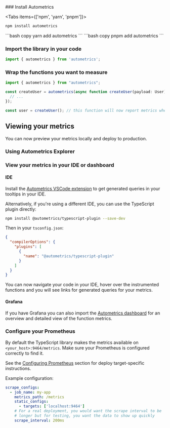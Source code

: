 
<GettingStartedSnippet lang="TypeScript"/>


<Steps>
### Install Autometrics

<Tabs items={['npm', 'yarn', 'pnpm']}>
  <Tab>
  ```bash copy
  npm install autometrics
  ```
  </Tab>
  <Tab>
  ```bash copy
  yarn add autometrics
  ```
  </Tab>
  <Tab>
  ```bash copy
  pnpm add autometrics
  ```
  </Tab>
</Tabs>

### Import the library in your code

```ts copy
import { autometrics } from 'autometrics';
```

### Wrap the functions you want to measure

```ts /autometrics/
import { autometrics } from "autometrics";

const createUser = autometrics(async function createUser(payload: User) {
  // ...
});

const user = createUser(); // this function will now report metrics when called

```

</Steps>

## Viewing your metrics

You can now preview your metrics locally and deploy to production.

### Using Autometrics Explorer
<PreviewMetricsInExplorerSnippet />

### View your metrics in your IDE or dashboard

#### IDE

Install the [Autometrics VSCode extension](https://marketplace.visualstudio.com/items?itemName=Fiberplane.autometrics) to get generated queries in your tooltips in your IDE.

Alternatively, if you're using a different IDE, you can use the TypeScript plugin directly:
  
```bash copy
npm install @autometrics/typescript-plugin --save-dev
```

Then in your `tsconfig.json`:

```json copy filename="tsconfig.json"
{
  "compilerOptions": {
    "plugins": [
      {
        "name": "@autometrics/typescript-plugin"
      }
    ]
  }
}
```

You can now navigate your code in your IDE, hover over the instrumented functions and you will see links for generated queries for your metrics.

#### Grafana

If you have Grafana you can also import the [Autometrics dashboard](https://github.com/autometrics-dev/autometrics-shared#dashboards) for an overview and detailed view of the function metrics.

### Configure your Prometheus

By default the TypeScript library makes the metrics available on `<your_host>:9464/metrics`. Make sure your Prometheus is configured correctly to find it. 

See the [Configuring Prometheus](/configuring-prometheus) section for deploy target-specific instructions. 

Example configuration:

```yaml copy
scrape_configs:
  - job_name: my-app
    metrics_path: /metrics
    static_configs:
      - targets: ['localhost:9464']
    # For a real deployment, you would want the scrape interval to be
    # longer but for testing, you want the data to show up quickly
    scrape_interval: 200ms
```
